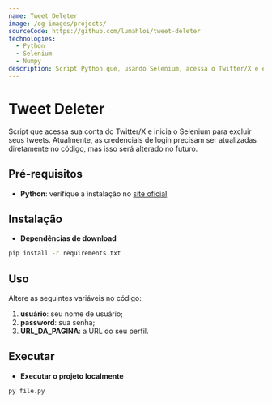 ```yaml
---
name: Tweet Deleter
image: /og-images/projects/
sourceCode: https://github.com/lumahloi/tweet-deleter
technologies:
  - Python
  - Selenium
  - Numpy
description: Script Python que, usando Selenium, acessa o Twitter/X e exclui suas postagens
---
```


# Tweet Deleter
Script que acessa sua conta do Twitter/X e inicia o Selenium para excluir seus tweets. Atualmente, as credenciais de login precisam ser atualizadas diretamente no código, mas isso será alterado no futuro.

## Pré-requisitos
- **Python**: verifique a instalação no [site oficial](https://www.python.org/downloads/)

## Instalação
- **Dependências de download**
```bash
pip install -r requirements.txt
```

## Uso
Altere as seguintes variáveis ​​no código:
1. **usuário**: seu nome de usuário;
2. **password**: sua senha;
3. **URL_DA_PAGINA**: a URL do seu perfil.

## Executar
- **Executar o projeto localmente**
```bash
py file.py
```